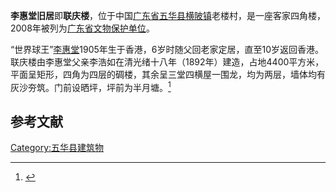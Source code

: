 {{coord|23.82528|N|115.72481|E|scale:10000|display=title}}
{{文物保护单位
| 级别 = 省级
| 省区市 = 广东省
| 图片 = 
| 名称 = 李惠堂旧居
| 编号 = 5-76
| 分类 = 近现代重要史迹及代表性建筑
| 时代 = 清-民国
| 所在 = [[五华县|五华县]][[横陂镇_(五华县)|横陂镇]]老楼村
| 登录 = 2008年11月18日
}}
'''李惠堂旧居'''即'''联庆楼'''，位于中国[[广东省|广东省]][[五华县|五华县]][[横陂镇_(五华县)|横陂镇]]老楼村，是一座客家四角楼，2008年被列为[[广东省文物保护单位|广东省文物保护单位]]。

“世界球王”[[李惠堂|李惠堂]]1905年生于香港，6岁时随父回老家定居，直至10岁返回香港。联庆楼由李惠堂父亲李浩如在清光绪十八年（1892年）建造，占地4400平方米，平面呈矩形，四角为四层的碉楼，其余呈三堂四横屋一围龙，均为两层，墙体均有灰沙夯筑。门前设晒坪，坪前为半月塘。<ref>{{cite book |title=客家民居·五华卷 |author=中国梅州市委宣传部编 |publisher=华南理工大学出版社 |year=2012 |pages=7-8 |ISBN=978-7-5623-3580-1 }}</ref>

==参考文献==
{{reflist}}

{{梅州市境内的广东省文物保护单位}}

{{DEFAULTSORT:L}}
[[Category:五华县建筑物|Category:五华县建筑物]]